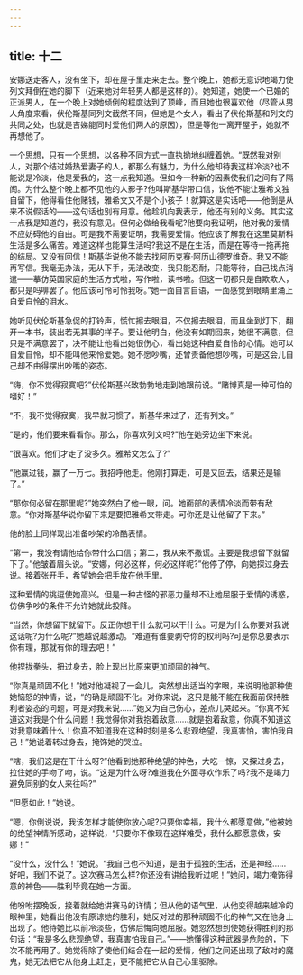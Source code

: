 ```yaml
---
---
---
```

title: 十二
---




安娜送走客人，没有坐下，却在屋子里走来走去。整个晚上，她都无意识地竭力使列文拜倒在她的脚下（近来她对年轻男人都是这样的）。她知道，她使一个已婚的正派男人，在一个晚上对她倾倒的程度达到了顶峰，而且她也很喜欢他（尽管从男人角度来看，伏伦斯基同列文截然不同，但她是个女人，看出了伏伦斯基和列文的共同之处，也就是吉娣能同时爱他们两人的原因），但是等他一离开屋子，她就不再想他了。

一个思想，只有一个思想，以各种不同方式一直执拗地纠缠着她。“既然我对别人，对那个结过婚热爱妻子的人，都那么有魅力，为什么他却待我这样冷淡?也不能说是冷淡，他是爱我的，这一点我知道。但如今一种新的因素使我们之间有了隔阂。为什么整个晚上都不见他的人影子?他叫斯基华带口信，说他不能让雅希文独自留下，他得看住他赌钱，雅希文又不是个小孩子！就算这是实话吧——他倒是从来不说假话的——这句话也别有用意。他趁机向我表示，他还有别的义务。其实这一点我是知道的，我没有意见。但何必做给我看呢?他要向我证明，他对我的爱情不应妨碍他的自由。可是我不需要证明，我需要爱情。他应该了解我在这里莫斯科生活是多么痛苦。难道这样也能算生活吗?我这不是在生活，而是在等待一拖再拖的结局。又没有回信！斯基华说他不能去找阿历克赛·阿历山德罗维奇。我又不能再写信。我毫无办法，无从下手，无法改变，我只能忍耐，只能等待，自己找点消遣——摹仿英国家庭的生活方式啦，写作啦，读书啦。但这一切都只是自欺欺人，都只是吗啡罢了。他应该可怜可怜我呀。”她一面自言自语，一面感觉到眼睛里涌上自爱自怜的泪水。

她听见伏伦斯基急促的打铃声，慌忙擦去眼泪，不仅擦去眼泪，而且坐到灯下，翻开一本书，装出若无其事的样子。要让他明白，他没有如期回来，她很不满意，但只是不满意罢了，决不能让他看出她很伤心，看出她这种自爱自怜的心情。她可以自爱自怜，却不能叫他来怜爱她。她不愿吵嘴，还曾责备他想吵嘴，可是这会儿自己却不由得摆出吵嘴的姿态。

“嗨，你不觉得寂寞吧?”伏伦斯基兴致勃勃地走到她跟前说。“赌博真是一种可怕的嗜好！”

“不，我不觉得寂寞，我早就习惯了。斯基华来过了，还有列文。”

“是的，他们要来看看你。那么，你喜欢列文吗?”他在她旁边坐下来说。

“很喜欢。他们才走了没多久。雅希文怎么了?”

“他赢过钱，赢了一万七。我招呼他走。他刚打算走，可是又回去，结果还是输了。”

“那你何必留在那里呢?”她突然白了他一眼，问。她面部的表情冷淡而带有敌意。“你对斯基华说你留下来是要把雅希文带走。可你还是让他留了下来。”

他的脸上同样现出准备吵架的冷酷表情。

“第一，我没有请他给你带什么口信；第二，我从来不撒谎。主要是我想留下就留下了。”他皱着眉头说。“安娜，何必这样，何必这样呢?”他停了停，向她探过身去说。接着张开手，希望她会把手放在他手里。

这种爱情的挑逗使她高兴。但是一种古怪的邪恶力量却不让她屈服于爱情的诱惑，仿佛争吵的条件不允许她就此投降。

“当然，你想留下就留下。反正你想干什么就可以干什么。可是为什么你要对我说这话呢?为什么呢?”她越说越激动。“难道有谁要剥夺你的权利吗?可是你总要表示你有理，那就有你的理去吧！”

他捏拢拳头，扭过身去，脸上现出比原来更加顽固的神气。

“你真是顽固不化！”她对他凝视了一会儿，突然想出适当的字眼，来说明他那种使她恼怒的神情，说，“的确是顽固不化。对你来说，这只是能不能在我面前保持胜利者姿态的问题，可是对我来说……”她又为自己伤心，差点儿哭起来。“你真不知道这对我是个什么问题！我觉得你对我抱着敌意……就是抱着敌意，你真不知道这对我意味着什么！你真不知道我在这种时刻是多么悲观绝望，我真害怕，害怕我自己！”她说着转过身去，掩饰她的哭泣。

“嗐，我们这是在干什么呀?”他看到她那种绝望的神色，大吃一惊，又探过身去，拉住她的手吻了吻，说。“这是为什么呀?难道我在外面寻欢作乐了吗?我不是竭力避免同别的女人来往吗?”

“但愿如此！”她说。

“嗯，你倒说说，我该怎样才能使你放心呢?只要你幸福，我什么都愿意做，”他被她的绝望神情所感动，这样说，“只要你不像现在这样难受，我什么都愿意做，安娜！”

“没什么，没什么！”她说。“我自己也不知道，是由于孤独的生活，还是神经……好吧，我们不说了。这次赛马怎么样?你还没有讲给我听过呢！”她问，竭力掩饰得意的神色——胜利毕竟在她一方面。

他吩咐摆晚饭，接着就给她讲赛马的详情；但从他的语气里，从他变得越来越冷的眼神里，她看出他没有原谅她的胜利，她反对过的那种顽固不化的神气又在他身上出现了。他待她比以前冷淡些，仿佛后悔向她屈服。她忽然想到使她获得胜利的那句话：“我是多么悲观绝望，我真害怕我自己。”——她懂得这种武器是危险的，下次不能再用了。她觉得除了使他们结合在一起的爱情，他们之间还出现了敌对的魔鬼，她无法把它从他身上赶走，更不能把它从自己心里驱除。